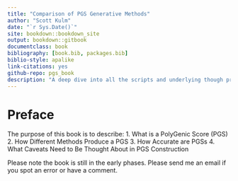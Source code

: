 ```yaml
---
title: "Comparison of PGS Generative Methods"
author: "Scott Kulm"
date: "`r Sys.Date()`"
site: bookdown::bookdown_site
output: bookdown::gitbook
documentclass: book
bibliography: [book.bib, packages.bib]
biblio-style: apalike
link-citations: yes
github-repo: pgs_book
description: "A deep dive into all the scripts and underlying though processes that create polygenic risk scores"
---
```



# Preface {-}
The purpose of this book is to describe:
1. What is a PolyGenic Score (PGS)
2. How Different Methods Produce a PGS
3. How Accurate are PGSs
4. What Caveats Need to Be Thought About in PGS Construction

Please note the book is still in the early phases.  Please send me an email if you spot an error or have a comment.
